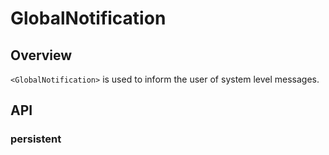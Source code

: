
<Meta title="Components/Notifications/Global Notification" />

# GlobalNotification

<ResourceLinks
  sourceCode="https://github.com/cultureamp/kaizen-design-system/tree/main/packages/components/src/Notification/GlobalNotification"
  figma="https://www.figma.com/file/eZKEE5kXbEMY3lx84oz8iN/%F0%9F%92%9C-UI-Kit%3A-Heart?type=design&node-id=1929%3A21283&mode=design&t=HmSOpdHdka19ZmTO-1"
  designGuidelines="https://cultureamp.atlassian.net/wiki/spaces/DesignSystem/pages/3082060757/Global+Notification"
  className="!mb-8"
/>


<Installation
  installCommand="yarn add @kaizen/components"
  importStatement='import { GlobalNotification } from "@kaizen/components"'
/>

## Overview

`<GlobalNotification>` is used to inform the user of system level messages.

<Canvas of={GlobalNotificationExamples.Playground} />

## API

<Controls of={GlobalNotificationExamples.Playground} />

### persistent

<Description of={GlobalNotificationExamples.Persistent} />
<Canvas of={GlobalNotificationExamples.Persistent} />
